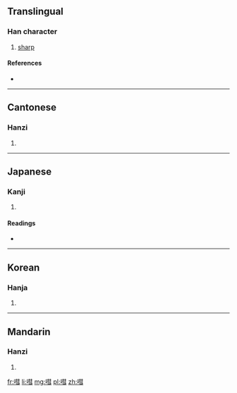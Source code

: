 ==Translingual==

===Han character===
{{Han char|rn=30|rad=口|as=11|sn=14|four=6507<sub>1</sub>|canj=口手十一 (RQJM), 口手十尸 (RQJS)}}

# [[sharp]]

====References====
* {{Han ref|kx=0205.270|dkj=04196|dj=0428.200|hdz=10672.080|uh=5612|ud=22034|bh=E14A|bd=57674}}

----

==Cantonese==

===Hanzi===
{{yue-hanzi|jyut=|y=wai3}}

# {{defn|Cantonese|sort=口11}}

----

==Japanese==

===Kanji===
{{ja-kanji|grade=|rs=口11}}

# {{defn|Japanese|sort=口11}}

====Readings====
* {{ja-readings|on=[[けい]] (kei), [[け]] (ke)|kun=}}

----

==Korean==

===Hanja===
{{ko-hanja|hangeul=혜|rv=hye|mr=hye}}

# {{defn|Korean|sort=口11}}

----

==Mandarin==

===Hanzi===
{{cmn-hanzi|pin=[[huì]] ([[hui4]]), [[ǒu]] ([[ou3]]), [[òu]] ([[ou4]])|wg=hui<sup>4</sup>, ou<sup>3</sup>, ou<sup>4</sup>}}

# {{defn|Mandarin|sort=口11}}

[[fr:嘒]]
[[li:嘒]]
[[mg:嘒]]
[[pl:嘒]]
[[zh:嘒]]